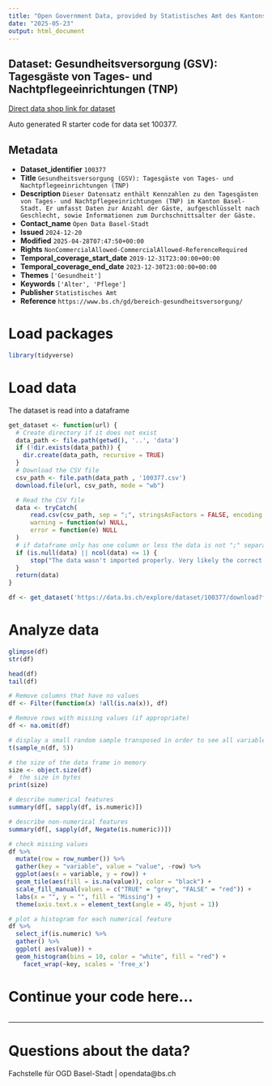 ```yaml
---
title: "Open Government Data, provided by Statistisches Amt des Kantons Basel-Stadt - Fachstelle OGD"
date: "2025-05-23"
output: html_document
---
```


## Dataset: Gesundheitsversorgung (GSV): Tagesgäste von Tages- und Nachtpflegeeinrichtungen (TNP)

[Direct data shop link for dataset](https://data.bs.ch/explore/dataset/100377)

Auto generated R starter code for data set 100377.

## Metadata

- **Dataset_identifier** `100377`
- **Title** `Gesundheitsversorgung (GSV): Tagesgäste von Tages- und Nachtpflegeeinrichtungen (TNP)`
- **Description** `Dieser Datensatz enthält Kennzahlen zu den Tagesgästen von Tages- und Nachtpflegeeinrichtungen (TNP) im Kanton Basel-Stadt. Er umfasst Daten zur Anzahl der Gäste, aufgeschlüsselt nach Geschlecht, sowie Informationen zum Durchschnittsalter der Gäste.`
- **Contact_name** `Open Data Basel-Stadt`
- **Issued** `2024-12-20`
- **Modified** `2025-04-28T07:47:50+00:00`
- **Rights** `NonCommercialAllowed-CommercialAllowed-ReferenceRequired`
- **Temporal_coverage_start_date** `2019-12-31T23:00:00+00:00`
- **Temporal_coverage_end_date** `2023-12-30T23:00:00+00:00`
- **Themes** `['Gesundheit']`
- **Keywords** `['Alter', 'Pflege']`
- **Publisher** `Statistisches Amt`
- **Reference** `https://www.bs.ch/gd/bereich-gesundheitsversorgung/`


# Load packages

```r

library(tidyverse)
```

# Load data

The dataset is read into a dataframe

```r
get_dataset <- function(url) {
  # Create directory if it does not exist
  data_path <- file.path(getwd(), '..', 'data')
  if (!dir.exists(data_path)) {
    dir.create(data_path, recursive = TRUE)
  }
  # Download the CSV file
  csv_path <- file.path(data_path , '100377.csv')
  download.file(url, csv_path, mode = "wb")

  # Read the CSV file
  data <- tryCatch(
      read.csv(csv_path, sep = ";", stringsAsFactors = FALSE, encoding = "UTF-8"),
      warning = function(w) NULL,
      error = function(e) NULL
  )
  # if dataframe only has one column or less the data is not ";" separated
  if (is.null(data) || ncol(data) <= 1) {
      stop("The data wasn't imported properly. Very likely the correct separator couldn't be found.\nPlease check the dataset manually and adjust the code.")
  }
  return(data)
}
```

```r

df <- get_dataset('https://data.bs.ch/explore/dataset/100377/download?format=csv&timezone=Europe%2FZurich')

```

# Analyze data

```r

glimpse(df)
str(df)

head(df)
tail(df)

```

```r
# Remove columns that have no values
df <- Filter(function(x) !all(is.na(x)), df)

# Remove rows with missing values (if appropriate)
df <- na.omit(df)
```

```r
# display a small random sample transposed in order to see all variables
t(sample_n(df, 5))
```

```r
# the size of the data frame in memory
size <- object.size(df)
#  the size in bytes
print(size)
```

```r
# describe numerical features
summary(df[, sapply(df, is.numeric)])
```

```r
# describe non-numerical features
summary(df[, sapply(df, Negate(is.numeric))])
```

```r
# check missing values
df %>%
  mutate(row = row_number()) %>%
  gather(key = "variable", value = "value", -row) %>%
  ggplot(aes(x = variable, y = row)) +
  geom_tile(aes(fill = is.na(value)), color = "black") +
  scale_fill_manual(values = c("TRUE" = "grey", "FALSE" = "red")) +
  labs(x = "", y = "", fill = "Missing") +
  theme(axis.text.x = element_text(angle = 45, hjust = 1))
```

```r
# plot a histogram for each numerical feature
df %>%
  select_if(is.numeric) %>%
  gather() %>%
  ggplot( aes(value)) +
  geom_histogram(bins = 10, color = "white", fill = "red") +
    facet_wrap(~key, scales = 'free_x')
```

# Continue your code here...

```r

```
------------------------------------------------------------------------

# Questions about the data?

Fachstelle für OGD Basel-Stadt | opendata@bs.ch
